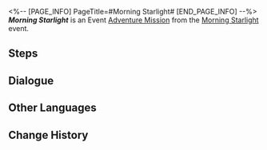 <%-- [PAGE_INFO]
PageTitle=#Morning Starlight#
[END_PAGE_INFO] --%>
{{Stub|Dialogue.}}
{{Mission Infobox
|id            = 8032303
|title         = 
|image         = <!--Mission Morning Starlight.png-->
|type          = Adventure
|event_name    = Morning Starlight
|chapter       = 
|requirements  = [[Adventure Mission]] ''[[Morning Starlight]]'' completed
|summary       = <!--official mission summary from Fate's Atlas-->
|characters    = Trailblazer
|startLocation = [[Herta Space Station]] - [[Master Control Zone]]
|world         = Herta Space Station
|area          = Master Control Zone
|prev          = 
|next          = 
|rewards       = 
}}
'''''Morning Starlight''''' is an Event [[Adventure Mission]] from the [[Morning Starlight]] event.

==Steps==


<!--
==Gameplay Notes==

--><!--
==Trial Character==

-->
==Dialogue==
{{Stub Dialogue}}

{{Dialogue End}}

==Other Languages==
{{Other Languages
|en   = Morning Starlight
|zhs  = 星芒启明
|zht  = 星芒啟明
|ja   = スターライト・トワイライト
|ko   = 계몽의 별빛
|es   = Lucero del alba
|fr   = Éclat stellaire de l'aube
|ru   = Сияние утренней звезды
|th   = แสงดาวทอประกาย
|vi   = Ánh Sao Ban Mai
|de   = Morgensternenlicht
|id   = Cahaya Bintang Kejora
|pt   = Brilho Estelar do Alvorecer
}}

==Change History==
{{Change History|3.2}}
